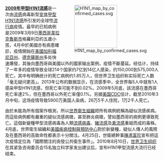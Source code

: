 <div style="float:right;margin-left:0.5em;">
[[File:H1N1_map_by_confirmed_cases.svg|140px]]
</div>

'''[[2009年甲型H1N1流感|2009年甲型H1N1流感]]'''是一次由[[流行性感冒|流感]]病毒新型[[株_(生物学)|变体]][[甲型H1N1流感|甲型H1N1流感]]所引发的全球性[[流行病|流行病]]疫情。最早的已知病例是2009年3月9日[[墨西哥|墨西哥]][[韋拉克魯斯市|韋拉克魯斯市]]格羅利亞的五歲小孩，4月中於美國亦有病患確診，疫情開始在[[美國|美國]][[加利福尼亞州|加利福尼亞州]]、[[德克薩斯州|德克薩斯州]]多处快速爆發，其後向墨西哥與美國以外的國家输出案例，疫情不斷蔓延。经估计，持续了一年多的疫情导致全球214个国家约7亿到14亿人感染，约150,000到575,000人死亡。其中有明确统计的死亡病例约1.85万人，但世界卫生组织称实际死亡人数「毫无疑问更高」。2013年公布的数据显示，在流感季中，全世界每5人中就有1人感染甲型H1N1流感，但死亡率可能不到0.02%。2009年5月底，該流感在墨西哥死亡率達2%，但在墨西哥以外死亡率僅0.1%。另据[[美国疾病控制与预防中心|美国CDC]]估计，截至2010年3月中旬，这场疫情导致5900万美国人染病，26万5千人住院，1万2千人死亡。

由於未能為所有個案作檢測，所以[[世界衛生組織|世界衛生組織]]把所有病例統稱為疑似流感疾病。而這些病例都有嚴重的疑似流感病徵，甚至肺炎病徵，譬如墨西哥的病例更導致死亡。這個新變種甲型流感病毒為人類[[流感病毒|流感病毒]]、[[豬流感|豬流感]]及[[禽流感|禽流感]]重組而成的毒株。4月底，世界衛生組織和[[美國疾病控制與預防中心|美國疾病控制與預防中心]]對於新變種，疑似人傳人的風險及在墨西哥的高致命性都表示十分關注。4月25日，世衛總幹事[[陳馮富珍|陳馮富珍]]宣布把這次疫情定位為「國際關注的突發公共衛生事件」。2010年8月10日，[[世界卫生组织|世界卫生组织]]在其紧急咨询委员会15名独立科学家发出建议后，宣布H1N1甲型流感大流行已经结束。